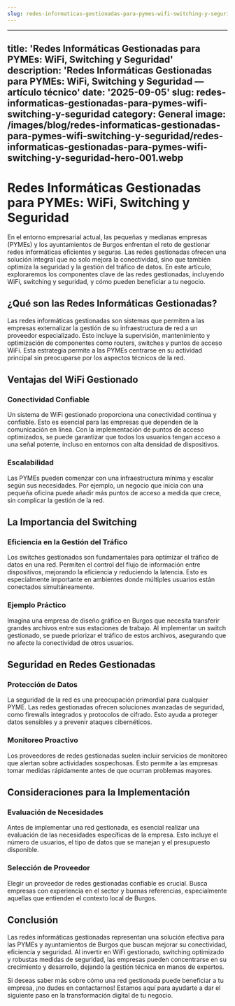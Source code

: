 ```yaml
---
slug: redes-informaticas-gestionadas-para-pymes-wifi-switching-y-seguridad
---
```









---
title: 'Redes Informáticas Gestionadas para PYMEs: WiFi, Switching y Seguridad'
description: 'Redes Informáticas Gestionadas para PYMEs: WiFi, Switching y Seguridad
  — artículo técnico'
date: '2025-09-05'
slug: redes-informaticas-gestionadas-para-pymes-wifi-switching-y-seguridad
category: General
image: /images/blog/redes-informaticas-gestionadas-para-pymes-wifi-switching-y-seguridad/redes-informaticas-gestionadas-para-pymes-wifi-switching-y-seguridad-hero-001.webp
---

# Redes Informáticas Gestionadas para PYMEs: WiFi, Switching y Seguridad

En el entorno empresarial actual, las pequeñas y medianas empresas (PYMEs) y los ayuntamientos de Burgos enfrentan el reto de gestionar redes informáticas eficientes y seguras. Las redes gestionadas ofrecen una solución integral que no solo mejora la conectividad, sino que también optimiza la seguridad y la gestión del tráfico de datos. En este artículo, exploraremos los componentes clave de las redes gestionadas, incluyendo WiFi, switching y seguridad, y cómo pueden beneficiar a tu negocio.

## ¿Qué son las Redes Informáticas Gestionadas?

Las redes informáticas gestionadas son sistemas que permiten a las empresas externalizar la gestión de su infraestructura de red a un proveedor especializado. Esto incluye la supervisión, mantenimiento y optimización de componentes como routers, switches y puntos de acceso WiFi. Esta estrategia permite a las PYMEs centrarse en su actividad principal sin preocuparse por los aspectos técnicos de la red.

## Ventajas del WiFi Gestionado

### Conectividad Confiable

Un sistema de WiFi gestionado proporciona una conectividad continua y confiable. Esto es esencial para las empresas que dependen de la comunicación en línea. Con la implementación de puntos de acceso optimizados, se puede garantizar que todos los usuarios tengan acceso a una señal potente, incluso en entornos con alta densidad de dispositivos.

### Escalabilidad

Las PYMEs pueden comenzar con una infraestructura mínima y escalar según sus necesidades. Por ejemplo, un negocio que inicia con una pequeña oficina puede añadir más puntos de acceso a medida que crece, sin complicar la gestión de la red.

## La Importancia del Switching

### Eficiencia en la Gestión del Tráfico

Los switches gestionados son fundamentales para optimizar el tráfico de datos en una red. Permiten el control del flujo de información entre dispositivos, mejorando la eficiencia y reduciendo la latencia. Esto es especialmente importante en ambientes donde múltiples usuarios están conectados simultáneamente.

### Ejemplo Práctico

Imagina una empresa de diseño gráfico en Burgos que necesita transferir grandes archivos entre sus estaciones de trabajo. Al implementar un switch gestionado, se puede priorizar el tráfico de estos archivos, asegurando que no afecte la conectividad de otros usuarios.

## Seguridad en Redes Gestionadas

### Protección de Datos

La seguridad de la red es una preocupación primordial para cualquier PYME. Las redes gestionadas ofrecen soluciones avanzadas de seguridad, como firewalls integrados y protocolos de cifrado. Esto ayuda a proteger datos sensibles y a prevenir ataques cibernéticos.

### Monitoreo Proactivo

Los proveedores de redes gestionadas suelen incluir servicios de monitoreo que alertan sobre actividades sospechosas. Esto permite a las empresas tomar medidas rápidamente antes de que ocurran problemas mayores.

## Consideraciones para la Implementación

### Evaluación de Necesidades

Antes de implementar una red gestionada, es esencial realizar una evaluación de las necesidades específicas de la empresa. Esto incluye el número de usuarios, el tipo de datos que se manejan y el presupuesto disponible.

### Selección de Proveedor

Elegir un proveedor de redes gestionadas confiable es crucial. Busca empresas con experiencia en el sector y buenas referencias, especialmente aquellas que entienden el contexto local de Burgos.

## Conclusión

Las redes informáticas gestionadas representan una solución efectiva para las PYMEs y ayuntamientos de Burgos que buscan mejorar su conectividad, eficiencia y seguridad. Al invertir en WiFi gestionado, switching optimizado y robustas medidas de seguridad, las empresas pueden concentrarse en su crecimiento y desarrollo, dejando la gestión técnica en manos de expertos.

Si deseas saber más sobre cómo una red gestionada puede beneficiar a tu empresa, ¡no dudes en contactarnos! Estamos aquí para ayudarte a dar el siguiente paso en la transformación digital de tu negocio.